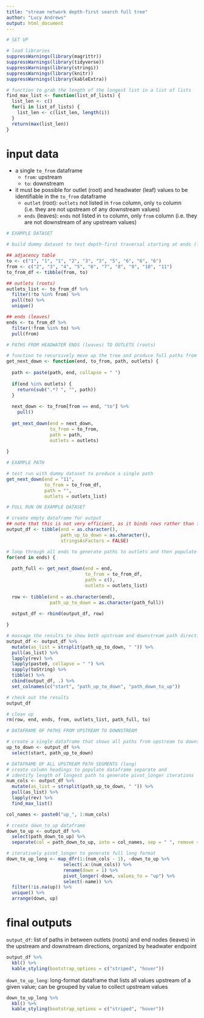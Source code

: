 ```yaml
---
title: "stream network depth-first search full tree"
author: "Lucy Andrews"
output: html_document
---
```


```r
# SET UP

# load libraries
suppressWarnings(library(magrittr))
suppressWarnings(library(tidyverse))
suppressWarnings(library(stringi))
suppressWarnings(library(knitr))
suppressWarnings(library(kableExtra))

# function to grab the length of the longest list in a list of lists
find_max_list <- function(list_of_lists) {
  list_len <- c()
  for(i in list_of_lists) {
    list_len <- c(list_len, length(i))
  }
  return(max(list_len))
}
```

# input data

- a single `to_from` dataframe
  - `from`: upstream
  - `to`: downstream
- it must be possible for outlet (root) and headwater (leaf) values to be identifiable in the `to_from` dataframe
  - `outlet` (root): `outlets` not listed in `from` column, only `to` column (i.e. they are not upstream of any downstream values)
  - `ends` (leaves): `ends` not listed in `to` column, only `from` column (i.e. they are not downstream of any upstream values)
  
```r
# EXAMPLE DATASET

# build dummy dataset to test depth-first traversal starting at ends (leaves), which is later reversed

## adjacency table
to <- c("1", "1", "1", "2", "3", "3", "5", "6", "6", "6")
from <- c("2", "3", "4", "5", "6", "7", "8", "9", "10", "11")
to_from_df <- tibble(from, to)

## outlets (roots)
outlets_list <- to_from_df %>%
  filter(!to %in% from) %>%
  pull(to) %>%
  unique()

## ends (leaves)
ends <- to_from_df %>%
  filter(!from %in% to) %>%
  pull(from)
```

```r
# PATHS FROM HEADWATER ENDS (leaves) TO OUTLETS (roots)

# function to recursively move up the tree and produce full paths from leaves to roots
get_next_down <- function(end, to_from, path, outlets) {
  
  path <- paste(path, end, collapse = " ")
  
  if(end %in% outlets) {
    return(sub(".*? ", "", path))
  }
  
  next_down <- to_from[from == end, "to"] %>%
    pull()
  
  get_next_down(end = next_down,
                to_from = to_from,
                path = path,
                outlets = outlets)
  
}
```

```r
# EXAMPLE PATH

# test run with dummy dataset to produce a single path
get_next_down(end = "11",
              to_from = to_from_df,
              path = "",
              outlets = outlets_list)
```

```r
# FULL RUN ON EXAMPLE DATASET

# create empty dataframe for output
## note that this is not very efficient, as it binds rows rather than fills blank slots in a matrix
output_df <- tibble(end = as.character(),
                    path_up_to_down = as.character(),
                    stringsAsFactors = FALSE)

# loop through all ends to generate paths to outlets and then populate output dataframe
for(end in ends) {
  
  path_full <- get_next_down(end = end,
                             to_from = to_from_df,
                             path = c(),
                             outlets = outlets_list)
  
  row <- tibble(end = as.character(end),
                path_up_to_down = as.character(path_full))
  
  output_df <- rbind(output_df, row)

}

# massage the results to show both upstream and downstream path directions
output_df <- output_df %>%
  mutate(as_list = strsplit(path_up_to_down, " ")) %>%
  pull(as_list) %>%
  lapply(rev) %>%
  lapply(paste0, collapse = " ") %>%
  sapply(toString) %>%
  tibble() %>%
  cbind(output_df, .) %>%
  set_colnames(c("start", "path_up_to_down", "path_down_to_up"))

# check out the results
output_df

# clean up
rm(row, end, ends, from, outlets_list, path_full, to)
```

```r
# DATAFRAME OF PATHS FROM UPSTREAM TO DOWNSTREAM

# create a single dataframe that shows all paths from upstream to downstream
up_to_down <- output_df %>%
  select(start, path_up_to_down)
```
```r
# DATAFRAME OF ALL UPSTREAM PATH SEGMENTS (long)
# create column headings to populate dataframe separate and
# identify length of longest path to generate pivot_longer iterations
num_cols <- output_df %>%
  mutate(as_list = strsplit(path_up_to_down, " ")) %>%
  pull(as_list) %>%
  lapply(rev) %>%
  find_max_list()

col_names <- paste0("up_", 1:num_cols)

# create down_to_up dataframe
down_to_up <- output_df %>%
  select(path_down_to_up) %>%
  separate(col = path_down_to_up, into = col_names, sep = " ", remove = TRUE, fill = "right")

# iteratively pivot_longer to generate full long format
down_to_up_long <- map_dfr(1:(num_cols - 1), ~down_to_up %>%
                     select(.x:(num_cols)) %>%
                     rename(down = 1) %>%
                     pivot_longer(-down, values_to = "up") %>%
                     select(-name)) %>%
  filter(!is.na(up)) %>%
  unique() %>%
  arrange(down, up)
```

# final outputs

`output_df`: list of paths in between outlets (roots) and end nodes (leaves) in the upstream and downstream directions, organized by headwater endpoint

```r
output_df %>%
  kbl() %>%
  kable_styling(bootstrap_options = c("striped", "hover"))
```

`down_to_up_long`: long-format dataframe that lists all values upstream of a given value; can be grouped by value to collect upstream values

```r
down_to_up_long %>%
  kbl() %>%
  kable_styling(bootstrap_options = c("striped", "hover"))
```
